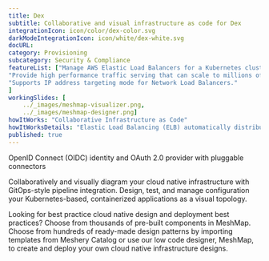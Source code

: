 ```yaml
---
title: Dex  
subtitle: Collaborative and visual infrastructure as code for Dex
integrationIcon: icon/color/dex-color.svg
darkModeIntegrationIcon: icon/white/dex-white.svg
docURL: 
category: Provisioning
subcategory: Security & Compliance
featureList: ["Manage AWS Elastic Load Balancers for a Kubernetes cluster.",
"Provide high performance traffic serving that can scale to millions of requests per second.",
"Supports IP address targeting mode for Network Load Balancers."
]
workingSlides: [
    ../_images/meshmap-visualizer.png,
    ../_images/meshmap-designer.png]
howItWorks: "Collaborative Infrastructure as Code"
howItWorksDetails: "Elastic Load Balancing (ELB) automatically distributes incoming application traffic across multiple targets and virtual appliances in one or more Availability Zones (AZs)."
published: true
---
```

<p>
    OpenID Connect (OIDC) identity and OAuth 2.0 provider with pluggable connectors
</p>
<p>
    Collaboratively and visually diagram your cloud native infrastructure with GitOps-style pipeline integration. Design, test, and manage configuration your Kubernetes-based, containerized applications as a visual topology.
</p>
<p>
    Looking for best practice cloud native design and deployment best practices? Choose from thousands of pre-built components in MeshMap. Choose from hundreds of ready-made design patterns by importing templates from Meshery Catalog or use our low code designer, MeshMap, to create and deploy your own cloud native infrastructure designs.
</p>